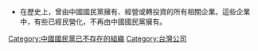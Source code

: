 *在歷史上，曾由中國國民黨擁有、經營或轉投資的所有相關企業。這些企業中，有些已經民營化，不再由中國國民黨擁有。
[[Category:中國國民黨已不存在的組織|Category:中國國民黨已不存在的組織]]
[[Category:台灣公司|Category:台灣公司]]
